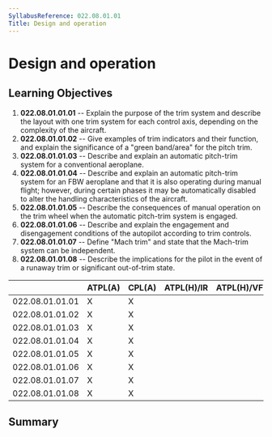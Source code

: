 ```yaml
---
SyllabusReference: 022.08.01.01
Title: Design and operation
---
```


# Design and operation

## Learning Objectives

1.  **022.08.01.01.01** -- Explain the purpose of the trim system and describe
    the layout with one trim system for each control axis, depending on the
    complexity of the aircraft.
2.  **022.08.01.01.02** -- Give examples of trim indicators and their function,
    and explain the significance of a "green band/area" for the pitch trim.
3.  **022.08.01.01.03** -- Describe and explain an automatic pitch-trim system
    for a conventional aeroplane.
4.  **022.08.01.01.04** -- Describe and explain an automatic pitch-trim system
    for an FBW aeroplane and that it is also operating during manual flight;
    however, during certain phases it may be automatically disabled to alter the
    handling characteristics of the aircraft.
5.  **022.08.01.01.05** -- Describe the consequences of manual operation on the
    trim wheel when the automatic pitch-trim system is engaged.
6.  **022.08.01.01.06** -- Describe and explain the engagement and disengagement
    conditions of the autopilot according to trim controls.
7.  **022.08.01.01.07** -- Define "Mach trim" and state that the Mach-trim
    system can be independent.
8.  **022.08.01.01.08** -- Describe the implications for the pilot in the event
    of a runaway trim or significant out-of-trim state.

|                 | ATPL(A) | CPL(A) | ATPL(H)/IR | ATPL(H)/VFR | CPL(H) | IR  | CBIR(A) |
| --------------- | ------- | ------ | ---------- | ----------- | ------ | --- | ------- |
| 022.08.01.01.01 | X       | X      |            |             |        |     |         |
| 022.08.01.01.02 | X       | X      |            |             |        |     |         |
| 022.08.01.01.03 | X       | X      |            |             |        |     |         |
| 022.08.01.01.04 | X       | X      |            |             |        |     |         |
| 022.08.01.01.05 | X       | X      |            |             |        |     |         |
| 022.08.01.01.06 | X       | X      |            |             |        |     |         |
| 022.08.01.01.07 | X       | X      |            |             |        |     |         |
| 022.08.01.01.08 | X       | X      |            |             |        |     |         |

## Summary
